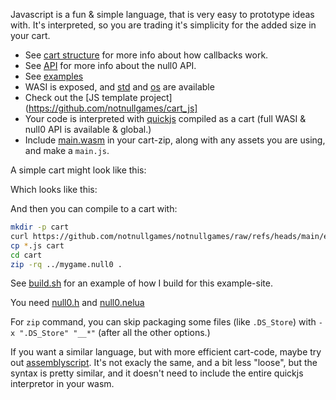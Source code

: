 
<Callout emoji='😃'>Javascript is a fun & simple language, that is very easy to prototype ideas with. It's interpreted, so you are trading it's simplicity for the added size in your cart.</Callout>

- See [cart structure](/null0/cart) for more info about how callbacks work.
- See [API](/null0/api) for more info about the null0 API.
- See [examples](https://github.com/notnullgames/notnullgames/tree/main/examples/js)
- WASI is exposed, and [std](https://bellard.org/quickjs/quickjs.html#std-module) and [os](https://bellard.org/quickjs/quickjs.html#os-module) are available
- Check out the [JS template project](https://github.com/notnullgames/cart_js]
- Your code is interpreted with [quickjs](https://bellard.org/quickjs/) compiled as a cart (full WASI & null0 API is available & global.)
- Include [main.wasm](https://github.com/notnullgames/notnullgames/raw/refs/heads/main/examples/js/main.wasm) in your cart-zip, along with any assets you are using, and make a `main.js`.

A simple cart might look like this:

<Example src='js/example/main.js' />

Which looks like this:

<Null0Cart src='/carts/js-example.null0' />

And then you can compile to a cart with:

```sh
mkdir -p cart
curl https://github.com/notnullgames/notnullgames/raw/refs/heads/main/examples/js/main.wasm > cart/main.wasm
cp *.js cart
cd cart
zip -rq ../mygame.null0 .
```

See [build.sh](https://github.com/notnullgames/notnullgames/tree/main/examples/build.sh) for an example of how I build for this example-site.

You need [null0.h](https://github.com/notnullgames/null0/blob/main/carts/c/null0.h) and [null0.nelua](https://github.com/notnullgames/null0/blob/main/carts/nelua/null0.nelua)

For `zip` command, you can skip packaging some files (like `.DS_Store`) with `-x ".DS_Store" "__*"` (after all the other options.)

If you want a similar language, but with more efficient cart-code, maybe try out [assemblyscript](assemblyscript). It's not exacly the same, and a bit less "loose", but the syntax is pretty similar, and it doesn't need to include the entire quickjs interpretor in your wasm.
